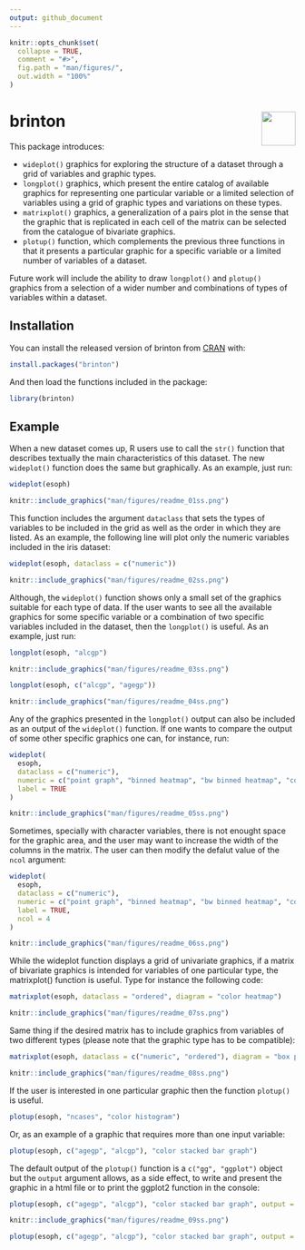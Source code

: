 ```yaml
---
output: github_document
---
```


<!-- README.md is generated from README.Rmd. Please edit that file -->

```r
knitr::opts_chunk$set(
  collapse = TRUE,
  comment = "#>",
  fig.path = "man/figures/",
  out.width = "100%"
)
```

# brinton <img src="man/figures/logo.png" align="right" alt="" width="60" />

This package introduces:

+ `wideplot()` graphics for exploring the structure of a dataset through a grid of variables and graphic types. 
+ `longplot()` graphics, which present the entire catalog of available graphics for representing one particular variable or a limited selection of variables using a grid of graphic types and variations on these types. 
+ `matrixplot()` graphics, a generalization of a pairs plot in the sense that the graphic that is replicated in each cell of the matrix can be selected from the catalogue of bivariate graphics. 
+ `plotup()` function, which complements the previous three functions in that it presents a particular graphic for a specific variable or a limited number of variables of a dataset.

Future work will include the ability to draw `longplot()` and `plotup()` graphics from a selection of a wider number and combinations of types of variables within a dataset.

## Installation

You can install the released version of brinton from [CRAN](https://CRAN.R-project.org) with:

```r
install.packages("brinton")
```

And then load the functions included in the package:
```r
library(brinton)
```


## Example

When a new dataset comes up, R users use to call the `str()` function that describes textually the main characteristics of this dataset. The new `wideplot()` function does the same but graphically. As an example, just run:

```r
wideplot(esoph)
```

```r
knitr::include_graphics("man/figures/readme_01ss.png")
```

This function includes the argument `dataclass` that sets the types of variables to be included in the grid as well as the order in which they are listed. As an example, the following line will plot only the numeric variables included in the iris dataset:
```r
wideplot(esoph, dataclass = c("numeric"))
```

```r
knitr::include_graphics("man/figures/readme_02ss.png")
```

Although, the `wideplot()` function shows only a small set of the graphics suitable for each type of data. If the user wants to see all the available graphics for some specific variable or a combination of two specific variables  included in the dataset, then the `longplot()` is useful. As an example, just run:
```r
longplot(esoph, "alcgp")
```

```r
knitr::include_graphics("man/figures/readme_03ss.png")
```

```r
longplot(esoph, c("alcgp", "agegp"))
```

```r
knitr::include_graphics("man/figures/readme_04ss.png")
```

Any of the graphics presented in the `longplot()` output can also be included as an output of the `wideplot()` function. If one wants to compare the output of some other specific graphics one can, for instance, run:
```r
wideplot(
  esoph,
  dataclass = c("numeric"),
  numeric = c("point graph", "binned heatmap", "bw binned heatmap", "color binned heatmap"),
  label = TRUE
)
```

```r
knitr::include_graphics("man/figures/readme_05ss.png")
```

Sometimes, specially with character variables, there is not enought space for the graphic area, and the user may want to increase the width of the columns in the matrix. The user can then modify the defalut value of the `ncol` argument:
```r
wideplot(
  esoph,
  dataclass = c("numeric"),
  numeric = c("point graph", "binned heatmap", "bw binned heatmap", "color binned heatmap"),
  label = TRUE,
  ncol = 4
)
```

```r
knitr::include_graphics("man/figures/readme_06ss.png")
```

While the wideplot function displays a grid of univariate graphics, if a matrix of bivariate graphics is intended for variables of one particular type, the matrixplot() function is useful. Type for instance the following code:
```r
matrixplot(esoph, dataclass = "ordered", diagram = "color heatmap")
```

```r
knitr::include_graphics("man/figures/readme_07ss.png")
```

Same thing if the desired matrix has to include graphics from variables of two different types (please note that the graphic type has to be compatible):
```r
matrixplot(esoph, dataclass = c("numeric", "ordered"), diagram = "box plot")
```

```r
knitr::include_graphics("man/figures/readme_08ss.png")
```

If the user is interested in one particular graphic then the function `plotup()` is useful. 
```r
plotup(esoph, "ncases", "color histogram")
```

Or, as an example of a graphic that requires more than one input variable:
```r
plotup(esoph, c("agegp", "alcgp"), "color stacked bar graph")
```

The default output of the `plotup()` function is a `c("gg", "ggplot")` object but the `output` argument allows, as a side effect, to write and present the graphic in a html file or to print the ggplot2 function in the console:
```r
plotup(esoph, c("agegp", "alcgp"), "color stacked bar graph", output = "html")
```

```r
knitr::include_graphics("man/figures/readme_09ss.png")
```

```r
plotup(esoph, c("agegp", "alcgp"), "color stacked bar graph", output = "console")
```


